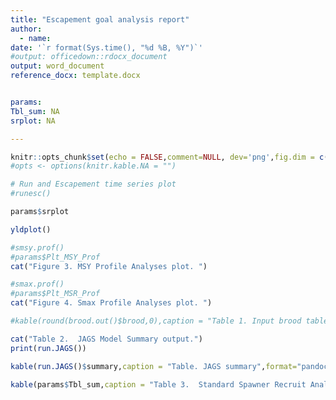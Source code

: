 ```yaml
---
title: "Escapement goal analysis report"
author:
  - name:
date: '`r format(Sys.time(), "%d %B, %Y")`'
#output: officedown::rdocx_document
output: word_document
reference_docx: template.docx


params:
Tbl_sum: NA
srplot: NA

---
```


```r
knitr::opts_chunk$set(echo = FALSE,comment=NULL, dev='png',fig.dim = c(9,6),dpi=600,message=FALSE,background=NULL)
#opts <- options(knitr.kable.NA = "")
```

```r
# Run and Escapement time series plot 
#runesc()
```


```r
params$srplot
```


```r
yldplot()
```

```r
#smsy.prof()
#params$Plt_MSY_Prof
cat("Figure 3. MSY Profile Analyses plot. ")
```


```r
#smax.prof()
#params$Plt_MSR_Prof
cat("Figure 4. Smax Profile Analyses plot. ")
```



```r
#kable(round(brood.out()$brood,0),caption = "Table 1. Input brood table .")
```


```r
cat("Table 2.  JAGS Model Summary output.")
print(run.JAGS())
```

```r
kable(run.JAGS()$summary,caption = "Table. JAGS summary",format="pandoc" ) 
```



```r
kable(params$Tbl_sum,caption = "Table 3.  Standard Spawner Recruit Analyses summary.  Note: outliers were removed.",format="pandoc" ) 
```



